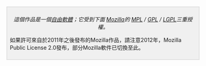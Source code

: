 <!-- comment to force linebreak -->
<div class="layouttemplate licensetpl_wrapper" style="clear:both; margin:0.5em 0; padding:0.5em; background-color:#f0f0f0; border:2px solid #e0e0e0;" lang="{{{lang|}}}" dir="{{dir|{{{lang|}}}}}">
<div style="text-align:center; margin-bottom:0.5em;">
<div style="font-style:italic;">這個作品是一個[[自由軟體]]；它受到下面 [[Mozilla]]的 [[Mozilla Public License|MPL]] / [[GPL]] / [[LGPL]]三重授權。<br /></div>
{{MPL<noinclude>|category=</noinclude>}}
{{GPL}}
{{LGPL<noinclude>|category=</noinclude>}}
<bdi lang="" style="font-style:italic;">{{int:wm-license-self-multiple-licenses-select}}</bdi>
</div>
如果許可來自於2011年之後發布的Mozilla作品，請注意2012年，Mozilla Public License 2.0發布，部分Mozilla軟件已切換至此。
</div>
{{image other
| [[Category:MPL images|{{PAGENAME}}]]
[[Category:GPL images|{{PAGENAME}}]]
[[Category:LGPL images|{{PAGENAME}}]]
}}{{free media}}<noinclude>
[[分類:檔案版權模板|{{PAGENAME}}]]
[[分類:版權申告模板|{{PAGENAME}}]]
</noinclude>